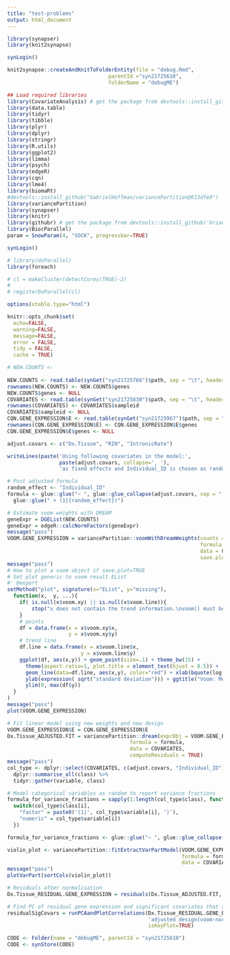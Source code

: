 ```yaml
---
title: "test-problems"
output: html_document
---
```


```r
library(synapser)
library(knit2synapse)

synLogin()

knit2synapse::createAndKnitToFolderEntity(file = "debug.Rmd",
                                 parentId ="syn21725610",
                                 folderName = "debugME")
```

```r
## Load required libraries
library(CovariateAnalysis) # get the package from devtools::install_github('th1vairam/CovariateAnalysis@dev')
library(data.table)
library(tidyr)
library(tibble)
library(plyr)
library(dplyr)
library(stringr)
library(R.utils)
library(ggplot2)
library(limma)
library(psych)
library(edgeR)
library(cqn)
library(lme4)
library(biomaRt)
#devtools::install_github("GabrielHoffman/variancePartition@613dfe9")
library(variancePartition)
library(synapser)
library(knitr)
library(githubr) # get the package from devtools::install_github('brian-bot/githubr')
library(BiocParallel)
param = SnowParam(4, "SOCK", progressbar=TRUE)

synLogin()

# library(doParallel)
library(foreach)

# cl = makeCluster(detectCores(TRUE)-2)
# 
# registerDoParallel(cl)

options(xtable.type="html")

knitr::opts_chunk$set(
  echo=FALSE,
  warning=FALSE,
  message=FALSE,
  error = FALSE,
  tidy = FALSE,
  cache = TRUE)
```


```r
# NEW.COUNTS <- 
  
NEW.COUNTS <- read.table(synGet("syn21725766")$path, sep = "\t", header = TRUE)
rownames(NEW.COUNTS) <- NEW.COUNTS$genes
NEW.COUNTS$genes <- NULL
COVARIATES <- read.table(synGet("syn21725830")$path, sep = "\t", header = TRUE)
rownames(COVARIATES) <- COVARIATES$sampleid
COVARIATES$sampleid <- NULL
CQN.GENE_EXPRESSION$E <- read.table(synGet("syn21725967")$path, sep = "\t", header = TRUE)
rownames(CQN.GENE_EXPRESSION$E) <- CQN.GENE_EXPRESSION$E$genes
CQN.GENE_EXPRESSION$E$genes <- NULL
```

```r
adjust.covars <- c("Dx.Tissue", "RIN", "IntronicRate")

writeLines(paste('Using following covariates in the model:',
                 paste(adjust.covars, collapse=', '),
                 'as fixed effects and Individual_ID is chosen as random effect'))

# Post adjusted formula
random_effect <- "Individual_ID"
formula <- glue::glue("~ ", glue::glue_collapse(adjust.covars, sep = " + ")) %>% 
  glue::glue(" + (1|{random_effect})")

# Estimate voom weights with DREAM
geneExpr = DGEList(NEW.COUNTS)
geneExpr = edgeR::calcNormFactors(geneExpr)
message("pass")
VOOM.GENE_EXPRESSION = variancePartition::voomWithDreamWeights(counts = geneExpr, 
                                                               formula = formula,
                                                               data = COVARIATES,
                                                               save.plot = TRUE)
message("pass")
# How to plot a voom object if save.plot=TRUE
# Set plot generic to voom result EList
#' @export
setMethod("plot", signature(x="EList", y="missing"),
  function(x,  y, ...){
    if( is.null(x$voom.xy) || is.null(x$voom.line)){
        stop("x does not contain the trend information.\nvoom() must be run with save.plot=TRUE")
    }
    # points
    df = data.frame(x = x$voom.xy$x,
                    y = x$voom.xy$y)
    # trend line
    df.line = data.frame(x = x$voom.line$x,
                        y = x$voom.line$y)
    ggplot(df, aes(x,y)) + geom_point(size=.1) + theme_bw(15) + 
      theme(aspect.ratio=1, plot.title = element_text(hjust = 0.5)) + 
      geom_line(data=df.line, aes(x,y), color="red") + xlab(bquote(log[2](count + 0.5))) + 
      ylab(expression( sqrt("standard deviation"))) + ggtitle("Voom: Mean-variance trend") + 
      ylim(0, max(df$y))
  }
)
message("pass")  
plot(VOOM.GENE_EXPRESSION)

# Fit linear model using new weights and new design
VOOM.GENE_EXPRESSION$E = CQN.GENE_EXPRESSION$E
Dx.Tissue_ADJUSTED.FIT = variancePartition::dream(exprObj = VOOM.GENE_EXPRESSION,
                                        formula = formula,
                                        data = COVARIATES,
                                        computeResiduals = TRUE)
message("pass")
col_type <- dplyr::select(COVARIATES, c(adjust.covars, "Individual_ID")) %>%
  dplyr::summarise_all(class) %>% 
  tidyr::gather(variable, class)

# Model categorical variables as random to report variance fractions
formula_for_variance_fractions = sapply(1:length(col_type$class), function(i){
  switch(col_type$class[i], 
    "factor" = paste0('(1|', col_type$variable[i], ')'),
    "numeric" = col_type$variable[i])
  })

formula_for_variance_fractions <- glue::glue("~ ", glue::glue_collapse(formula_for_variance_fractions, sep = " + "))

violin_plot <- variancePartition::fitExtractVarPartModel(VOOM.GENE_EXPRESSION,
                                                         formula = formula_for_variance_fractions,
                                                         data = COVARIATES)
message("pass")
plotVarPart(sortCols(violin_plot))

# Residuals after normalisation
Dx.Tissue_RESIDUAL.GENE_EXPRESSION = residuals(Dx.Tissue_ADJUSTED.FIT, CQN.GENE_EXPRESSION$E)

# Find PC of residual gene expression and significant covariates that are highly correlated with PCs
residualSigCovars = runPCAandPlotCorrelations(Dx.Tissue_RESIDUAL.GENE_EXPRESSION, COVARIATES,
                                              'adjusted design(voom-normalized)',
                                              isKeyPlot=TRUE)
```

```r
CODE <- Folder(name = "debugME", parentId = "syn21725610")
CODE <- synStore(CODE)
```

